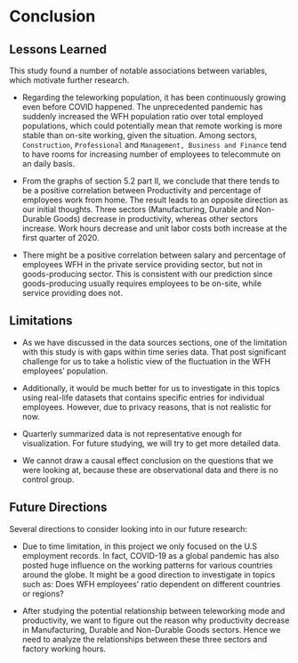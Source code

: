 # Conclusion

## Lessons Learned
This study found a number of notable associations between variables, which motivate further research.

* Regarding the teleworking population, it has been continuously growing even before COVID happened. The unprecedented pandemic has suddenly increased the WFH population ratio over total employed populations, which could potentially mean that remote working is more stable than on-site working, given the situation. Among sectors, `Construction`, `Professional` and `Management, Business and Finance` tend to have rooms for increasing number of employees to telecommute on an daily basis.

* From the graphs of section 5.2 part II, we conclude that there tends to be a positive correlation between Productivity and percentage of employees work from home. The result leads to an opposite direction as our initial thoughts. Three sectors (Manufacturing, Durable and Non-Durable Goods) decrease in productivity, whereas other sectors increase. Work hours decrease and unit labor costs both increase at the first quarter of 2020. 

* There might be a positive correlation between salary and percentage of employees WFH in the private service providing sector, but not in goods-producing sector. This is consistent with our prediction since goods-producing usually requires employees to be on-site, while service providing does not.

## Limitations
* As we have discussed in the data sources sections, one of the limitation with this study is with gaps within time series data. That post significant challenge for us to take a holistic view of the fluctuation in the WFH employees' population.

* Additionally, it would be much better for us to investigate in this topics using real-life datasets that contains specific entries for individual employees. However, due to privacy reasons, that is not realistic for now.

* Quarterly summarized data is not representative enough for visualization. For future studying, we will try to get more detailed data. 

* We cannot draw a causal effect conclusion on the questions that we were looking at, because these are observational data and there is no control group.

## Future Directions
Several directions to consider looking into in our future research:

* Due to time limitation, in this project we only focused on the U.S employment records. In fact, COVID-19 as a global pandemic has also posted huge influence on the working patterns for various countries around the globe. It might be a good direction to investigate in topics such as: Does WFH employees' ratio dependent on different countries or regions? 

* After studying the potential relationship between teleworking mode and productivity, we want to figure out the reason why productivity decrease in Manufacturing, Durable and Non-Durable Goods sectors. Hence we need to analyze the relationships between these three sectors and factory working hours.